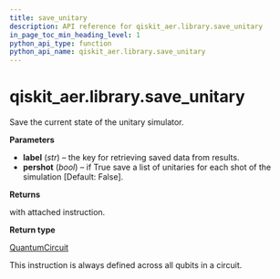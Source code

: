 ```yaml
---
title: save_unitary
description: API reference for qiskit_aer.library.save_unitary
in_page_toc_min_heading_level: 1
python_api_type: function
python_api_name: qiskit_aer.library.save_unitary
---
```


# qiskit\_aer.library.save\_unitary

<Function id="qiskit_aer.library.save_unitary" github="https://github.com/qiskit/qiskit-aer/tree/stable/0.12/qiskit_aer/library/save_instructions/save_unitary.py" signature="save_unitary(self, label='unitary', pershot=False)">
  Save the current state of the unitary simulator.

  **Parameters**

  *   **label** (*str*) – the key for retrieving saved data from results.
  *   **pershot** (*bool*) – if True save a list of unitaries for each shot of the simulation \[Default: False].

  **Returns**

  with attached instruction.

  **Return type**

  [QuantumCircuit](qiskit.circuit.QuantumCircuit "qiskit.circuit.QuantumCircuit")

  <Admonition title="Note" type="note">
    This instruction is always defined across all qubits in a circuit.
  </Admonition>
</Function>

